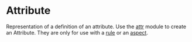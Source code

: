 <html devsite>
<head>
  <meta name="project_path" value="/_project.yaml">
  <meta name="book_path" value="/versions/6.0.0/_book.yaml">
</head>
<body>

<h1 class="page-title" id="modules.Attribute">Attribute</h1>

<!-- {% raw %} -->

Representation of a definition of an attribute. Use the <a href="attr.html">attr</a> module to create an Attribute. They are only for use with a <a href="globals.html#rule">rule</a> or an <a href="globals.html#aspect">aspect</a>.



</body>
</html>

<!-- {% endraw %} -->
